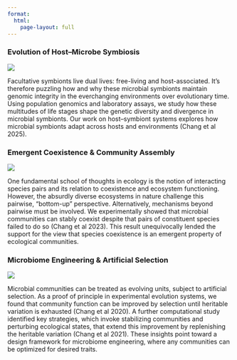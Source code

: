 ```yaml
--- 
format: 
  html:
    page-layout: full
---
```





::: {.grid}

::: {.g-col-12 .g-col-md-4}
### Evolution of Host–Microbe Symbiosis
![](images/research/facultative.png){.research-image}

Facultative symbionts live dual lives: free-living and host-associated. It's therefore puzzling how and why these microbial symbionts maintain genomic integrity in the everchanging environments over evolutionary time. Using population genomics and laboratory assays, we study how these multitudes of life stages shape the genetic diversity and divergence in microbial symbionts. Our work on host–symbiont systems explores how microbial symbionts adapt across hosts and environments (Chang et al 2025).
:::


::: {.g-col-12 .g-col-md-4}
### Emergent Coexistence & Community Assembly
![](images/research/coexistence.png){.research-image}

One fundamental school of thoughts in ecology is the notion of interacting species pairs and its relation to coexistence and ecosystem functioning. However, the absurdly diverse ecosystems in nature challenge this pairwise, "bottom-up" perspective. Alternatively, mechanisms beyond pairwise must be involved. We experimentally showed that microbial communities can stably coexist despite that pairs of constituent species failed to do so (Chang et al 2023). This result unequivocally lended the support for the view that species coexistence is an emergent property of ecological communities.
:::

::: {.g-col-12 .g-col-md-4}
### Microbiome Engineering & Artificial Selection
![](images/research/landscape.png){.research-image}

Microbial communities can be treated as evolving units, subject to artificial selection. As a proof of principle in experimental evolution systems, we found that community function can be improved by selection until heritable variation is exhausted (Chang et al 2020). A further computational study identified key strategies, which invoke stabilizing communities and perturbing ecological states, that extend this improvement by replenishing the heritable variation (Chang et al 2021). These insights point toward a design framework for microbiome engineering, where any communities can be optimized for desired traits.
:::

:::